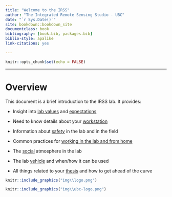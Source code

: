 ```yaml
--- 
title: "Welcome to the IRSS"
author: "The Integrated Remote Sensing Studio - UBC"
date: "`r Sys.Date()`"
site: bookdown::bookdown_site
documentclass: book
bibliography: [book.bib, packages.bib]
biblio-style: apalike
link-citations: yes

---
```

```r
knitr::opts_chunk$set(echo = FALSE)
```
---

# Overview {-#overview}

This document is a brief introduction to the IRSS lab. It provides:

* Insight into [lab values](#diversity) and [expectations](#expectations)

* Need to know details about your [workstation](#computers)

* Information about [safety](#safety) in the lab and in the field

* Common practices for [working in the lab and from home](#working)

* The [social](#social) atmosphere in the lab

* The lab [vehicle](#vehicle) and when/how it can be used

* All things related to your [thesis](#thesis) and how to get ahead of the curve

```r
knitr::include_graphics("img\\logo.png")
```
```r
knitr::include_graphics("img\\ubc-logo.png")
```
